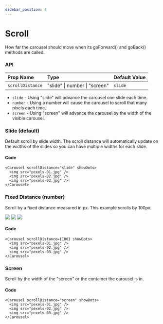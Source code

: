```yaml
---
sidebar_position: 4
---
```




# Scroll

How far the carousel should move when its goForward() and goBack() methods are called.

### API

| Prop Name        | Type                          | Default Value |
| :--------------- | :---------------------------- | :------------ |
| `scrollDistance` | "slide" \| number \| "screen" | `slide`       |

- `slide` - Using "slide" will advance the carousel one slide each time.
- `number` - Using a number will cause the carousel to scroll that many pixels each time.
- `screen` - Using "screen" will advance the carousel by the width of the visible carousel.

### Slide (default)

Default scroll by slide width. The scroll distance will automatically update on the widths of the slides so you can have multiple widths for each slide.

<Carousel scrollDistance="slide" showDots>
  <div className="demo-slide bg-green-500" />
  <div className="demo-slide bg-red-500" />
  <div className="demo-slide bg-blue-500" />
  <div className="demo-slide bg-yellow-500" />
  <div className="demo-slide bg-gray-500" />
  <div className="demo-slide bg-orange-500" />
  <div className="demo-slide bg-blue-700" />
  <div className="demo-slide bg-red-900" />
  <div className="demo-slide bg-gray-800" />
  <div className="demo-slide bg-green-500" />
  <div className="demo-slide bg-red-500" />
  <div className="demo-slide bg-blue-500" />
  <div className="demo-slide bg-yellow-500" />
  <div className="demo-slide bg-gray-500" />
  <div className="demo-slide bg-orange-800" />
  <div className="demo-slide bg-blue-200" />
  <div className="demo-slide bg-red-900" />
  <div className="demo-slide bg-gray-400" />
</Carousel>

#### Code

```tsx
<Carousel scrollDistance="slide" showDots>
  <img src="pexels-01.jpg" />
  <img src="pexels-02.jpg" />
  <img src="pexels-03.jpg" />
</Carousel>
```

### Fixed Distance (number)

Scroll by a fixed distance measured in px. This example scrolls by 100px.

<Carousel scrollDistance={100} showDots>
  <Image src="/img/pexels-01.jpg" />
  <Image src="/img/pexels-02.jpg" />
  <Image src="/img/pexels-03.jpg" />
</Carousel>

#### Code

```tsx
<Carousel scrollDistance={100} showDots>
  <img src="pexels-01.jpg" />
  <img src="pexels-02.jpg" />
  <img src="pexels-03.jpg" />
</Carousel>
```

### Screen

Scroll by the width of the "screen" or the container the carousel is in.

<Carousel scrollDistance="screen" showDots>
  <div className="demo-slide bg-green-500" />
  <div className="demo-slide bg-red-500" />
  <div className="demo-slide bg-blue-500" />
  <div className="demo-slide bg-yellow-500" />
  <div className="demo-slide bg-gray-500" />
  <div className="demo-slide bg-orange-500" />
  <div className="demo-slide bg-blue-700" />
  <div className="demo-slide bg-red-900" />
  <div className="demo-slide bg-gray-800" />
  <div className="demo-slide bg-green-500" />
  <div className="demo-slide bg-red-500" />
  <div className="demo-slide bg-blue-500" />
  <div className="demo-slide bg-yellow-500" />
  <div className="demo-slide bg-gray-500" />
  <div className="demo-slide bg-orange-800" />
  <div className="demo-slide bg-blue-200" />
  <div className="demo-slide bg-red-900" />
  <div className="demo-slide bg-gray-400" />
</Carousel>

#### Code

```tsx
<Carousel scrollDistance="screen" showDots>
  <img src="pexels-01.jpg" />
  <img src="pexels-02.jpg" />
  <img src="pexels-03.jpg" />
</Carousel>
```
